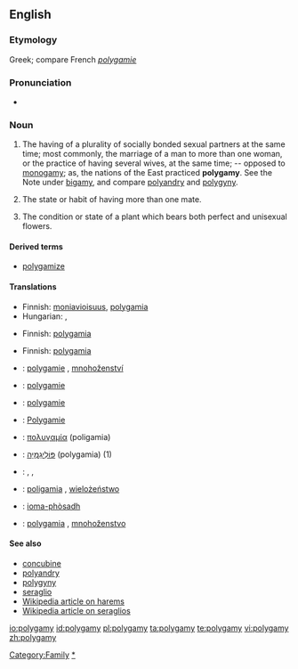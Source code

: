==English==

===Etymology===
Greek; compare French ''[[polygamie]]''

===Pronunciation===
*{{audio|en-us-polygamy.ogg|Audio (US)}}

===Noun===
{{en-noun|polygamies}}

# The having of a plurality of socially bonded sexual partners at the same time; most commonly, the marriage of a man to more than one woman, or the practice of having several wives, at the same time; -- opposed to [[monogamy]]; as, the nations of the East practiced '''polygamy'''.  See the Note under [[bigamy]], and compare [[polyandry]] and [[polygyny]].
# {{zoology}} The state or habit of having more than one mate.
# {{botany}} The condition or state of a plant which bears both perfect and unisexual flowers.

====Derived terms====
*[[polygamize]]

====Translations====
{{trans-top|the having of a plurality of socially bonded sexual partners at the same time}}
* Finnish: [[moniavioisuus]], [[polygamia]]
* Hungarian: {{t|hu|poligámia}}, {{t|hu|többnejűség}}
{{trans-mid}}
{{trans-bottom}}

{{trans-top|(zoology) the state or habit of having more than one mate}}
* Finnish: [[polygamia]]
{{trans-mid}}
{{trans-bottom}}

{{trans-top|(botany) the condition or state of a plant which bears both perfect and unisexual flowers}}
* Finnish: [[polygamia]]
{{trans-mid}}
{{trans-bottom}}

{{checktrans-top}}
*{{ttbc|Czech}}: [[polygamie]] {{f}}, [[mnohoženství]] {{f}}
*{{ttbc|Dutch}}: [[polygamie]] {{f}}
*{{ttbc|French}}: [[polygamie]] {{f}}
*{{ttbc|German}}: [[Polygamie]] {{f}}
{{checktrans-mid}}
*{{ttbc|Greek}}: [[πολυγαμία]] (poligamia) {{f}}
*{{ttbc|Hebrew}}: [[פוליגמיה|פּוֹלִיגַמְיָה]] (polygamia) {{f}} (1)
*{{ttbc|Norwegian}}: {{t-|no|flergifte|n}}, {{t-|no|flerkoneri|n}}, {{t-|no|polygami|n}}
*{{ttbc|Polish}}: [[poligamia]] {{f}}, [[wielożeństwo]] {{m}}
*{{ttbc|Scottish Gaelic}}: [[ioma-phòsadh]] {{m}}
*{{ttbc|Slovak}}: [[polygamia]] {{f}}, [[mnohoženstvo]] {{f}}
{{checktrans-bottom}}

====See also====
*[[concubine]]
*[[polyandry]]
*[[polygyny]]
*[[seraglio]]
*[[w:Harem|Wikipedia article on harems]]
*[[w:Seraglio|Wikipedia article on seraglios]]

[[Category:Family]]
[[Category:Marriage|*]]

[[io:polygamy]]
[[id:polygamy]]
[[pl:polygamy]]
[[ta:polygamy]]
[[te:polygamy]]
[[vi:polygamy]]
[[zh:polygamy]]